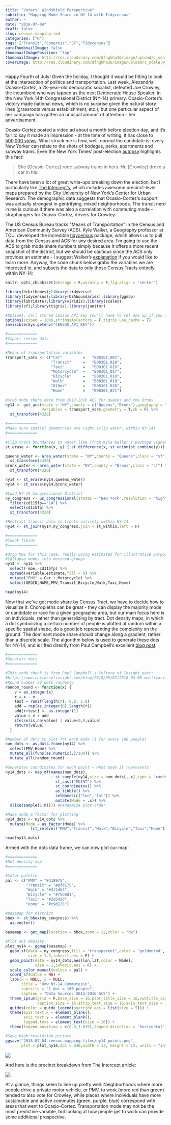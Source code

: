 ```yaml
---
title: "Voters' Windshield Perspective"
subtitle: "Mapping Mode Share in NY-14 with Tidycensus"
author: ~
date: "2018-07-04"
draft: false
slug: census-mapping-rmd
categories: ["R"]
tags: ["Transit","Congress","SF","Tidycensus"]
autoThumbnailImage: false
thumbnailImagePosition: "top"
thumbnailImage: http://res.cloudinary.com/dfngkha36/image/upload/c_scale,h_400,w_750/v1530733042/StockSnap_CensusMapping.jpg
coverImage: http://res.cloudinary.com/dfngkha36/image/upload/c_scale,w_1920/v1530733042/StockSnap_CensusMapping.jpg
---
```

<p>
Happy Fourth of July! Given the holiday, I thought it would be fitting to look at the intersection of politics and transportation. Last week, Alexandria Ocasio-Cortez, a 28-year-old democratic socialist, defeated Joe Crowley, the incumbent who was tapped as the next Democratic House Speaker, in the New York 14th Congressional District (NY-14) primary. Ocasio-Cortez's victory made national news, which is no surprise given the natural story lines (grassroots versus establishment, etc.), but one particular aspect of her campaign has gotten an unusual amount of attention - her advertisement.

Ocasio-Cortez posted a video ad about a month before election day, and it's fair to say it made an impression - at the time of writing, it has close to [500,000 views](https://www.youtube.com/watch?v=rq3QXIVR0bs). What struck me is how, well, *normal* the candidate is; every New Yorker can relate to the shots of bodegas, parks, apartments and subway trains. Even the New York Times' post-election [autopsy](https://www.nytimes.com/2018/06/27/nyregion/ocasio-cortez-crowley-primary-upset.html) highlights this fact:  

>She [Ocasio-Cortez] rode subway trains in hers. He [Crowley] drove a car in his.

There have been a lot of great write-ups breaking down the election, but I particularly like [The Intercept's](https://theintercept.com/2018/07/01/ocasio-cortez-data-suggests-that-gentrifying-neighborhoods-powered-alexandria-ocasio-cortezs-victory-over-the-democratic-establishment/), which includes awesome precinct-level maps prepared by the City University of New York's Center for Urban Research. The demographic data suggests that Ocasio-Cortez's support was actually strongest in gentrifying, mixed neighborhoods. The transit nerd in me is curious if there was also a correlation with commuting mode - straphangers for Ocasio-Cortez, drivers for Crowley.

The US Census Bureau tracks "Means of Transportation" in the Census and American Community Survey (ACS). Kyle Walker, a Geography professor at TCU, developed the incredible [tidycensus](https://github.com/walkerke/tidycensus) package, which allows us to pull data from the Census and ACS for any desired area. I'm going to use the ACS to grab mode share numbers simply because it offers a more recent snapshot of the district, but we should be cautious since the ACS only provides an estimate - I suggest Walker's [explanation](https://walkerke.github.io/tidycensus/articles/margins-of-error.html) if you would like to learn more. Anyway, the code chunk below grabs the variables we are interested in, and subsets the data to only those Census Tracts entirely within NY-14:  

```r

knitr::opts_chunk$set(message = F,warning = F,fig.align = "center")

library(hrbrthemes);library(tidyverse)
library(tidycensus);library(USAboundaries);library(ggmap)
library(lubridate);library(viridis);library(scales)
library(sf);library(tigris);library(janitor)

#Options, call stored Census API key you'll have to set one up if you don't have already
options(scipen = 1000,stringsAsFactors = F,tigris_use_cache = T)
invisible(Sys.getenv("CENSUS_API_KEY"))

```



```r

#=============
#Import census data
#=============

#Means of transportation variables
transport_vars <- c("Car"         =   "B08301_002",
                    "Transit"     =   "B08301_010",
                    "Taxi"        =   "B08301_016",
                    "Motorcycle"  =   "B08301_017",     
                    "Bicycle"     =   "B08301_018",
                    "Walk"        =   "B08301_019",
                    "Other"       =   "B08301_020",
                    "Home"        =   "B08301_021")
  
#Grab mode share data from 2012-2016 ACS for Queens and the Bronx
ny14 <- get_acs(state = "NY",county = c("Queens","Bronx"),geography = "tract",
                variables = transport_vars,geometry = T,cb = F) %>% 
  st_transform(4326)

#=============
#Make sure spatial geometries are right (clip water, within NY-14)
#=============

#Clip tract boundaries to water line (from Kyle Walker's package vignette)
st_erase <- function(x, y) { st_difference(x, st_union(st_combine(y))) }

queens_water <- area_water(state = "NY",county = "Queens",class = "sf") %>%
  st_transform(4326)
bronx_water <- area_water(state = "NY",county = "Bronx",class = "sf") %>%
  st_transform(4326)

ny14 <- st_erase(ny14,queens_water)
ny14 <- st_erase(ny14,bronx_water)

#Load NY-14 Congressional District
ny_congress <- us_congressional(states = "New York",resolution = "high") %>% 
  filter(cd115fp=="14") %>% 
  select(cd115fp) %>% 
  st_transform(4326)

#Restrict transit data to tracts entirely within NY-14
ny14 <- st_join(ny14,ny_congress,join = st_within,left = F)

#=============
#Tweak fields
#=============

#Drop MOE for this case, really using estimates for illustrative purposes
#Collapse modes into desired groups
ny14 <- ny14 %>% 
  select(-moe,-cd115fp) %>% 
  spread(variable,estimate,fill = 0) %>% 
  mutate("PMV" = Car + Motorcycle) %>% 
  select(GEOID,NAME,PMV,Transit,Bicycle,Walk,Taxi,Home)

head(ny14)

```
<p>
Now that we've got mode share by Census Tract, we have to decide how to visualize it. Choropleths can be great - they can display the majority mode or candidate or race for a given geographic area, but our main focus here is on individuals, rather than generalizing by tract. Dot density maps, in which a dot symbolizing a certain number of people is plotted at random within a specific spatial shape, do a good job representing the complexity on the ground. The dominant mode share should change along a gradient, rather than a discrete scale. The algorithm below is used to generate these dots for NY-14, and is lifted directly from Paul Campbell's excellent [blog post](https://www.cultureofinsight.com/blog/2018/05/02/2018-04-08-multivariate-dot-density-maps-in-r-with-sf-ggplot2/):

```r

#=============
#Generate dots
#=============

#This code chunk is from Paul Campbell's Culture of Insight post:
#https://www.cultureofinsight.com/blog/2018/05/02/2018-04-08-multivariate-dot-density-maps-in-r-with-sf-ggplot2/
#Round number of dots randomly
random_round <- function(x) {
    v = as.integer(x)
    r = x - v
    test = runif(length(r), 0.0, 1.0)
    add = rep(as.integer(0),length(r))
    add[r>test] <- as.integer(1)
    value = v + add
    ifelse(is.na(value) | value<0,0,value)
    return(value)
  }

#Number of dots to plot for each mode (1 for every 100 people)
num_dots <- as.data.frame(ny14) %>% 
  select(PMV:Home) %>% 
  mutate_all(funs(as.numeric(.)/100)) %>% 
  mutate_all(random_round)

#Generates coordinates for each point + what mode it represents
ny14_dots <- map_df(names(num_dots), 
                    ~ st_sample(ny14,size = num_dots[,.x],type = "random") %>%
                      st_cast("POINT") %>%                  
                      st_coordinates() %>%                                          
                      as_tibble() %>%
                      setNames(c("lon","lat")) %>%
                      mutate(Mode = .x)) %>%
  slice(sample(1:n())) #Randomize plot order

#Make mode a factor for plotting
ny14_dots <- ny14_dots %>% 
  mutate(Mode = as_factor(Mode) %>% 
           fct_relevel("PMV","Transit","Walk","Bicycle","Taxi","Home"))

head(ny14_dots)

```
<p>
Armed with the dots data frame, we can now plot our map:

```r

#=============
#Dot density map
#=============

#Color palette
pal <- c("PMV" = "#d18975",
         "Transit" = "#8fd175",
         "Walk" = "#3f2d54",
         "Bicycle" = "#75b8d1",
         "Taxi" = "#2d543d",
         "Home" = "#c9d175") 

#Basemap for district
bbox <- st_bbox(ny_congress) %>%
  as.vector()
  
basemap <- get_map(location = bbox,zoom = 12,color = "bw")

#Plot dot density
plot_ny14 <- ggmap(basemap) +
  geom_sf(data = ny_congress,fill = "transparent",color = "goldenrod",
          size = 1.5,inherit.aes = F) +
  geom_point(data = ny14_dots,aes(lon,lat,color = Mode),
             size = 1,inherit.aes = F) +
  scale_color_manual(values = pal) +
  coord_sf(datum = NA) +
  labs(x = NULL, y = NULL,
       title = "How NY-14 Commutes\n",
       subtitle = "1 dot = 100 people",
       caption = "Data Source: 2012-2016 ACS") +
  theme_ipsum(grid = F,base_size = 16,plot_title_size = 16,subtitle_size = 16,
              caption_size = 16,strip_text_size = 16,axis_text_size = 16) +
  guides(color = guide_legend(override.aes = list(size = 5))) +
  theme(axis.text.x = element_blank(),
        axis.text.y = element_blank(),
        legend.text = element_text(size = 16)) +
  theme(legend.position = c(0.8,1.035),legend.direction = "horizontal")

#Save high resolution picture 
ggsave("2018-07-04-census-mapping_files/ny14_points.png",
       plot = plot_ny14,dpi = 640,width = 12, height = 12, units = "in")

```

![ ](/post/2018-07-04-census-mapping_files/ny14_points.png)

And here is the precinct breakdown from The Intercept article:
<p>
![ ](https://theintercept.imgix.net/wp-uploads/sites/1/2018/06/Screen-Shot-2018-06-29-at-3.17.39-PM-1530299880.png?auto=compress%2Cformat&q=90)
<p>
At a glance, things seem to line up pretty well. Neighborhoods where more people drive a private motor vehicle, or PMV, to work (more red than green) tended to also vote for Crowley, while places where individuals have more sustainable and active commutes (green, purple, blue) correspond with areas that went to Ocasio-Cortez. Transportation mode may not be the most predictive variable, but looking at how people get to work can provide some additional prospective.

